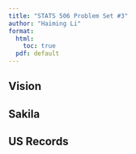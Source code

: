 ```yaml
---
title: "STATS 506 Problem Set #3"
author: "Haiming Li"
format: 
  html:
    toc: true
  pdf: default
---
```

## Vision

## Sakila

## US Records
